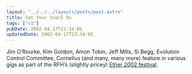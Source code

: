 ```yaml
---
layout: "../../../layouts/posts/post.astro"
title: Get Your Snack On
tags: ["v1"]
pubDate: 2002-04-17T23:34:05
updatedDate: 2002-04-17T23:34:05
---
```


Jim O&#8217;Rourke, Kim Gordon, Amon Tobin, Jeff Mills, Si Begg, Evolution Control Committee, Cornelius (and many, many more) feature in various gigs as part of the RFH&#8217;s (slightly pricey) [Ether 2002 festival][1].

[1]: http://www.rfh.org.uk/ether/
